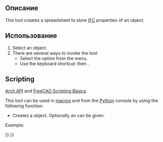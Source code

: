 <languages/>

<div class="mw-translate-fuzzy">
{{docnav/ru|[[Arch_3Views|3 Views from mesh]]|[[Arch_ToggleSubs|Toggle Subcomponents]]|[[Arch_Workbench|Arch]]|IconL=Arch_3Views.svg |IconC=Workbench_Arch.svg |IconR=Arch_ToggleSubs.svg}}
</div>

{{VeryImportantMessage|THIS COMMAND IS PART OF THE INTEGRATED [[BIM_Workbench|BIM WORKBENCH]] IN V1.0<br>
This page has been updated for that version.}}

<div class="mw-translate-fuzzy">
{{GuiCommand/ru
|Name=Arch IfcSpreadsheet
|Name/ru=Arch IfcSpreadsheet
|MenuLocation=Arch → Utilities → Создать IFC таблицу
|Workbenches=[[Arch_Workbench/ru|Arch]]
|Shortcut={{KEY|I}} {{KEY|P}}
|SeeAlso=[[Arch_IFC/ru|Arch IFC]], [[Arch_IfcExplorer/ru|Arch IfcExplorer]]
}}
</div>

<span id="Description"></span>
== Описание ==

This tool creates a spreadsheet to store [[Arch_IFC|IFC]] properties of an object.

<span id="Usage"></span>
==Использование==

# Select an object.
# There are several ways to invoke the tool: 
#* Select the {{MenuCommand|Utils → [[Image:Arch_IfcSpreadsheet.svg|16px]] Create IFC spreadsheet...}} option from the menu.
#* Use the keyboard shortcut: {{KEY|I}} then {{KEY|P}}.

== Scripting ==

{{Emphasis|See also:}} [[Arch_API|Arch API]] and [[FreeCAD_Scripting_Basics|FreeCAD Scripting Basics]].

This tool can be used in [[Macros|macros]] and from the [[Python|Python]] console by using the following function:
{{Code|code=
spreadsheet = makeIfcSpreadsheet(archobj=None)
}}

* Creates a {{incode|spreadsheet}} object. Optionally an {{incode|archobj}} can be given.

Example:
{{Code|code=
import FreeCAD, Draft, Arch

Line = Draft.makeWire([FreeCAD.Vector(0, 0, 0), FreeCAD.Vector(2000, 2000, 0)])
Wall = Arch.makeWall(Line, width=150, height=3000)
FreeCAD.ActiveDocument.recompute()

spreadsheet = Arch.makeIfcSpreadsheet(Wall)
}}


<div class="mw-translate-fuzzy">
{{docnav/ru|[[Arch_3Views|3 Views from mesh]]|[[Arch_ToggleSubs|Toggle Subcomponents]]|[[Arch_Workbench|Arch]]|IconL=Arch_3Views.svg |IconC=Workbench_Arch.svg |IconR=Arch_ToggleSubs.svg}}
</div>

{{BIM_Tools_navi{{#translation:}}}}
{{Userdocnavi{{#translation:}}}}